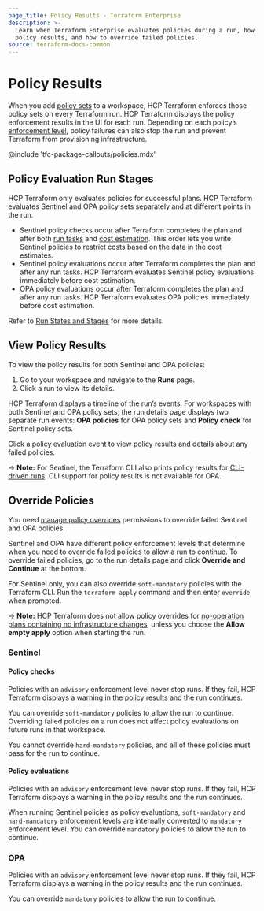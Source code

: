 ```yaml
---
page_title: Policy Results - Terraform Enterprise
description: >-
  Learn when Terraform Enterprise evaluates policies during a run, how to view
  policy results, and how to override failed policies.
source: terraform-docs-common
---
```


# Policy Results

When you add [policy sets](/terraform/enterprise/policy-enforcement/manage-policy-sets) to a workspace, HCP Terraform enforces those policy sets on every Terraform run. HCP Terraform displays the policy enforcement results in the UI for each run. Depending on each policy’s [enforcement level](/terraform/enterprise/policy-enforcement/manage-policy-sets#policy-enforcement-levels), policy failures can also stop the run and prevent Terraform from provisioning infrastructure.

<!-- BEGIN: TFC:only name:pnp-callout -->

@include 'tfc-package-callouts/policies.mdx'

<!-- END: TFC:only name:pnp-callout -->

## Policy Evaluation Run Stages

HCP Terraform only evaluates policies for successful plans. HCP Terraform evaluates Sentinel and OPA policy sets separately and at different points in the run.

-   Sentinel policy checks occur after Terraform completes the plan and after both [run tasks](/terraform/enterprise/workspaces/settings/run-tasks) and [cost estimation](https://terraform.io/cloud-dodcs/cost-estimation). This order lets you write Sentinel policies to restrict costs based on the data in the cost estimates.
-   Sentinel policy evaluations occur after Terraform completes the plan and after any run tasks. HCP Terraform evaluates Sentinel policy evaluations immediately before cost estimation.
-   OPA policy evaluations occur after Terraform completes the plan and after any run tasks. HCP Terraform evaluates OPA policies immediately before cost estimation.

Refer to [Run States and Stages](/terraform/enterprise/run/states) for more details.

## View Policy Results

To view the policy results for both Sentinel and OPA policies:

1.  Go to your workspace and navigate to the **Runs** page.
2.  Click a run to view its details.

HCP Terraform displays a timeline of the run’s events. For workspaces with both Sentinel and OPA policy sets, the run details page displays two separate run events: **OPA policies** for OPA policy sets and **Policy check** for Sentinel policy sets.

Click a policy evaluation event to view policy results and details about any failed policies.

-> **Note:** For Sentinel, the Terraform CLI also prints policy results for [CLI-driven runs](/terraform/enterprise/run/cli). CLI support for policy results is not available for OPA.

## Override Policies

You need [manage policy overrides](/terraform/enterprise/users-teams-organizations/permissions#manage-policy-overrides) permissions to override failed Sentinel and OPA policies.

Sentinel and OPA have different policy enforcement levels that determine when you need to override failed policies to allow a run to continue.
To override failed policies, go to the run details page and click **Override and Continue** at the bottom.

For Sentinel only, you can also override `soft-mandatory` policies with the Terraform CLI. Run the `terraform apply` command and then enter `override` when prompted.

-> **Note:** HCP Terraform does not allow policy overrides for [no-operation plans containing no infrastructure changes](/terraform/enterprise/run/modes-and-options#allow-empty-apply), unless you choose the **Allow empty apply** option when starting the run. 

### Sentinel

#### Policy checks

Policies with an `advisory` enforcement level never stop runs. If they fail, HCP Terraform displays a warning in the policy results and the run continues.

You can override `soft-mandatory` policies to allow the run to continue. Overriding failed policies on a run does not affect policy evaluations on future runs in that workspace.

You cannot override `hard-mandatory` policies, and all of these policies must pass for the run to continue.

#### Policy evaluations

Policies with an `advisory` enforcement level never stop runs. If they fail, HCP Terraform displays a warning in the policy results and the run continues.

When running Sentinel policies as policy evaluations, `soft-mandatory` and `hard-mandatory` enforcement levels are internally converted to `mandatory` enforcement level.
You can override `mandatory` policies to allow the run to continue.

### OPA

Policies with an `advisory` enforcement level never stop runs. If they fail, HCP Terraform displays a warning in the policy results and the run continues.

You can override `mandatory` policies to allow the run to continue.
